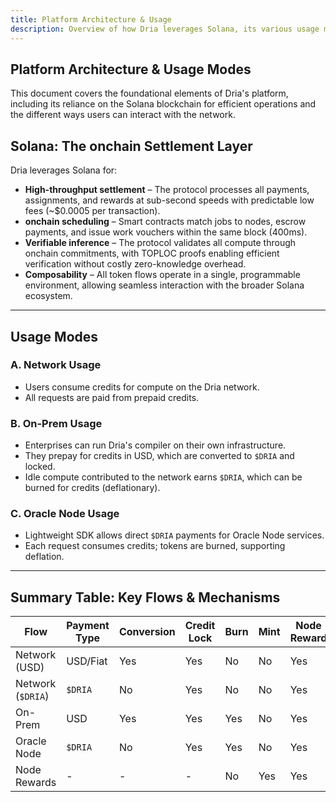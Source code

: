 ```yaml
---
title: Platform Architecture & Usage
description: Overview of how Dria leverages Solana, its various usage modes, and a summary of key token flows.
---
```


## Platform Architecture & Usage Modes

This document covers the foundational elements of Dria's platform, including its reliance on the Solana blockchain for efficient operations and the different ways users can interact with the network.

## Solana: The onchain Settlement Layer

Dria leverages Solana for:
- **High-throughput settlement** – The protocol processes all payments, assignments, and rewards at sub-second speeds with predictable low fees (~$0.0005 per transaction).
- **onchain scheduling** – Smart contracts match jobs to nodes, escrow payments, and issue work vouchers within the same block (400ms).
- **Verifiable inference** – The protocol validates all compute through onchain commitments, with TOPLOC proofs enabling efficient verification without costly zero-knowledge overhead.
- **Composability** – All token flows operate in a single, programmable environment, allowing seamless interaction with the broader Solana ecosystem.

---

## Usage Modes

### **A. Network Usage**
- Users consume credits for compute on the Dria network.
- All requests are paid from prepaid credits.

### **B. On-Prem Usage**
- Enterprises can run Dria's compiler on their own infrastructure.
- They prepay for credits in USD, which are converted to `$DRIA` and locked.
- Idle compute contributed to the network earns `$DRIA`, which can be burned for credits (deflationary).

### **C. Oracle Node Usage**
- Lightweight SDK allows direct `$DRIA` payments for Oracle Node services.
- Each request consumes credits; tokens are burned, supporting deflation.

---

## Summary Table: Key Flows & Mechanisms

| Flow                | Payment Type | Conversion | Credit Lock | Burn | Mint | Node Reward | Staking Yield | Deflation |
|---------------------|-------------|------------|-------------|------|------|-------------|---------------|-----------|
| Network (USD)       | USD/Fiat    | Yes        | Yes         | No   | No   | Yes         | Yes           | No        |
| Network (`$DRIA`)     | `$DRIA`       | No         | Yes         | No   | No   | Yes         | Yes           | No        |
| On-Prem             | USD         | Yes        | Yes         | Yes  | No   | Yes         | Yes           | Yes       |
| Oracle Node         | `$DRIA`       | No         | Yes         | Yes  | No   | Yes         | Yes           | Yes       |
| Node Rewards        | -           | -          | -           | No   | Yes  | Yes         | Yes           | No        | 